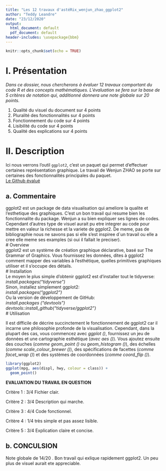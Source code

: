 ---
title: "Les 12 travaux d'astéRix_wenjun_zhao_ggplot2"
author: "Teddy Leandre"
date: "23/12/2020"
output:
  html_document: default
  pdf_document: default
header-includes: \usepackage{bbm}
---

```{r setup, include=FALSE}
knitr::opts_chunk$set(echo = TRUE)
```


# I. Présentation
*Dans ce dossier, nous chercherons à évaluer 12 travaux comportant du code R et des concepts mathématiques. L'évaluation se fera sur la base de 5 critères de notation qui, additionné donnera une note globale sur 20 points. *  
  
1. Qualité du visuel du document sur 4 points  
2. Pluralité des fonctionnalités sur 4 points    
3. Fonctionnement du code sur 4 points
4. Lisibilité du code sur 4 points  
5. Qualité des explications sur 4 points      
  
# II. Description
Ici nous verrons l'outil `ggplot2`, c'est un paquet qui permet d'effectuer certaines représentation graphique. Le travail de Wenjun ZHAO se porte sur certaines des fonctionnalités principales du paquet.  
[Le Github évalué](https://github.com/claudia0524/PSBX/blob/main/gr03_Wenjun_ZHAO_R/gr03_Wenjun_ZHAO_ggplot2.pdf) 

## a. Commentaire

ggplot2 est un package de data visualisation qui ameliore la qualite et l'esthetique des graphiques. C'est un bon travail qui resume bien les fonctionnalite du package. Wenjun a su bien expliquer ses lignes de codes. Cependant d'autres type de visuel aurait pu etre integrer au code pour mettre en valeur la richesse et la variete de ggplot2. De meme, pas de bibliographie nous ne savons pas si elle s'est inspiree d`un travail ou elle a cree elle meme ses examples (si oui il fallait le preciser).  
# Overview  
ggplot2 est un système de création graphique déclarative, basé sur The Grammar of Graphics. Vous fournissez les données, dites à ggplot2 comment mapper des variables à l'esthétique, quelles primitives graphiques utiliser et il s'occupe des détails.  
# Installation  
Le moyen le plus simple d'obtenir ggplot2 est d'installer tout le tidyverse:  
*install.packages("tidyverse")*  
Sinon, installez simplement ggplot2:  
*install.packages("ggplot2")*  
Ou la version de développement de GitHub:  
*install.packages ("devtools")*  
*devtools::install_github("tidyverse/ggplot2")*  
# Utilisation  

Il est difficile de décrire succinctement le fonctionnement de ggplot2 car il incarne une philosophie profonde de la visualisation. Cependant, dans la plupart des cas, vous commencez avec *ggplot ()*, fournissez un jeu de données et une cartographie esthétique (*avec aes ()*). Vous ajoutez ensuite des couches (*comme geom_point ()* ou *geom_histogram ()*), des échelles (*comme scale_colour_brewer ()*), des spécifications de facettes (*comme facet_wrap ()*) et des systèmes de coordonnées (*comme coord_flip ()*).
```{r}
library(ggplot2)
ggplot(mpg, aes(displ, hwy, colour = class)) + 
  geom_point()
```

**EVALUATION DU TRAVAIL EN QUESTION**

Critère 1 : 3/4 Fichier clair. 

Critère 2 : 3/4 Description qui marche.  

Critère 3 : 4/4 Code fonctionnel.

Critère 4 : 1/4 très simple et pas assez lisible.

Critère 5 : 3/4 Explication claire et concise.

## b. CONCULSION

Note globale de 14/20 . Bon travail qui exlique rapidement ggplot2. Un peu plus de visuel aurait ete appreciable. 

   


